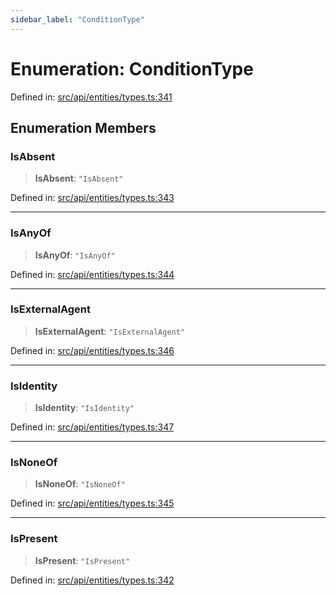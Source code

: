 ```yaml
---
sidebar_label: "ConditionType"
---
```


# Enumeration: ConditionType

Defined in: [src/api/entities/types.ts:341](https://github.com/PolymeshAssociation/polymesh-sdk/blob/bee6a2fe7a8ce5db42a6982e793782182cde2153/src/api/entities/types.ts#L341)

## Enumeration Members

### IsAbsent

> **IsAbsent**: `"IsAbsent"`

Defined in: [src/api/entities/types.ts:343](https://github.com/PolymeshAssociation/polymesh-sdk/blob/bee6a2fe7a8ce5db42a6982e793782182cde2153/src/api/entities/types.ts#L343)

***

### IsAnyOf

> **IsAnyOf**: `"IsAnyOf"`

Defined in: [src/api/entities/types.ts:344](https://github.com/PolymeshAssociation/polymesh-sdk/blob/bee6a2fe7a8ce5db42a6982e793782182cde2153/src/api/entities/types.ts#L344)

***

### IsExternalAgent

> **IsExternalAgent**: `"IsExternalAgent"`

Defined in: [src/api/entities/types.ts:346](https://github.com/PolymeshAssociation/polymesh-sdk/blob/bee6a2fe7a8ce5db42a6982e793782182cde2153/src/api/entities/types.ts#L346)

***

### IsIdentity

> **IsIdentity**: `"IsIdentity"`

Defined in: [src/api/entities/types.ts:347](https://github.com/PolymeshAssociation/polymesh-sdk/blob/bee6a2fe7a8ce5db42a6982e793782182cde2153/src/api/entities/types.ts#L347)

***

### IsNoneOf

> **IsNoneOf**: `"IsNoneOf"`

Defined in: [src/api/entities/types.ts:345](https://github.com/PolymeshAssociation/polymesh-sdk/blob/bee6a2fe7a8ce5db42a6982e793782182cde2153/src/api/entities/types.ts#L345)

***

### IsPresent

> **IsPresent**: `"IsPresent"`

Defined in: [src/api/entities/types.ts:342](https://github.com/PolymeshAssociation/polymesh-sdk/blob/bee6a2fe7a8ce5db42a6982e793782182cde2153/src/api/entities/types.ts#L342)
